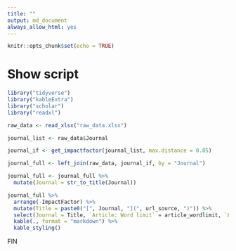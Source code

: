 ```yaml
---
title: ""
output: md_document
always_allow_html: yes
---
```


```r
knitr::opts_chunk$set(echo = TRUE)

```

# Show script


```r
library("tidyverse")
library("kableExtra")
library("scholar")
library("readxl")

raw_data <- read_xlsx("raw_data.xlsx")

journal_list <- raw_data$Journal

journal_if <- get_impactfactor(journal_list, max.distance = 0.05)

journal_full <- left_join(raw_data, journal_if, by = "Journal")

journal_full <- journal_full %>%
  mutate(Journal = str_to_title(Journal))

journal_full %>%
  arrange(-ImpactFactor) %>%
  mutate(Title = paste0("[", Journal, "](", url_source, ")")) %>%
  select(Journal = Title, `Article: Word limit` = article_wordlimit, `Letter: Word limit` = letter_limit, `Impact factor` = ImpactFactor, Eigenfactor) %>%
  kable(., format = "markdown") %>%
  kable_styling()
```

FIN